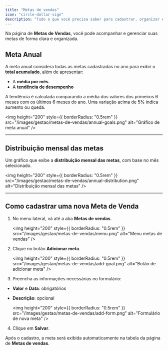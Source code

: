 ```yaml
---
title: "Metas de vendas"
icon: "circle-dollar-sign"
description: "Tudo o que você precisa saber para cadastrar, organizar e gerenciar suas metas de vendas no gc vendas."
---
```


Na página de **Metas de Vendas**, você pode acompanhar e gerenciar suas metas de forma clara e organizada.

## Meta Anual

A meta anual considera todas as metas cadastradas no ano para exibir o **total acumulado**, além de apresentar:

- A **média por mês**
- A **tendência de desempenho**

A tendência é calculada comparando a média dos valores dos primeiros 6 meses com os últimos 6 meses do ano. Uma variação acima de 5% indica aumento ou queda.

<img
  height="200"
  style={{ borderRadius: "0.5rem" }}
  src="/images/gestao/metas-de-vendas/annual-goals.png"
  alt="Gráfico de meta anual"
/>

---

## Distribuição mensal das metas

Um gráfico que exibe a **distribuição mensal das metas**, com base no mês selecionado.

<img
  height="200"
  style={{ borderRadius: "0.5rem" }}
  src="/images/gestao/metas-de-vendas/annual-distribution.png"
  alt="Distribuição mensal das metas"
/>

---

## Como cadastrar uma nova Meta de Venda

1. No menu lateral, vá até a aba **Metas de vendas**.

   <img
     height="200"
     style={{ borderRadius: "0.5rem" }}
     src="/images/gestao/metas-de-vendas/menu.png"
     alt="Menu metas de vendas"
   />

2. Clique no botão **Adicionar meta**.

   <img
     height="200"
     style={{ borderRadius: "0.5rem" }}
     src="/images/gestao/metas-de-vendas/add-goal.png"
     alt="Botão de adicionar meta"
   />

3. Preencha as informações necessárias no formulário:

- **Valor** e **Data**: obrigatórios  
- **Descrição**: opcional

   <img
     height="200"
     style={{ borderRadius: "0.5rem" }}
     src="/images/gestao/metas-de-vendas/add-form.png"
     alt="Formulário de nova meta"
   />

4. Clique em **Salvar**.

Após o cadastro, a meta será exibida automaticamente na tabela da página de **Metas de vendas**.
